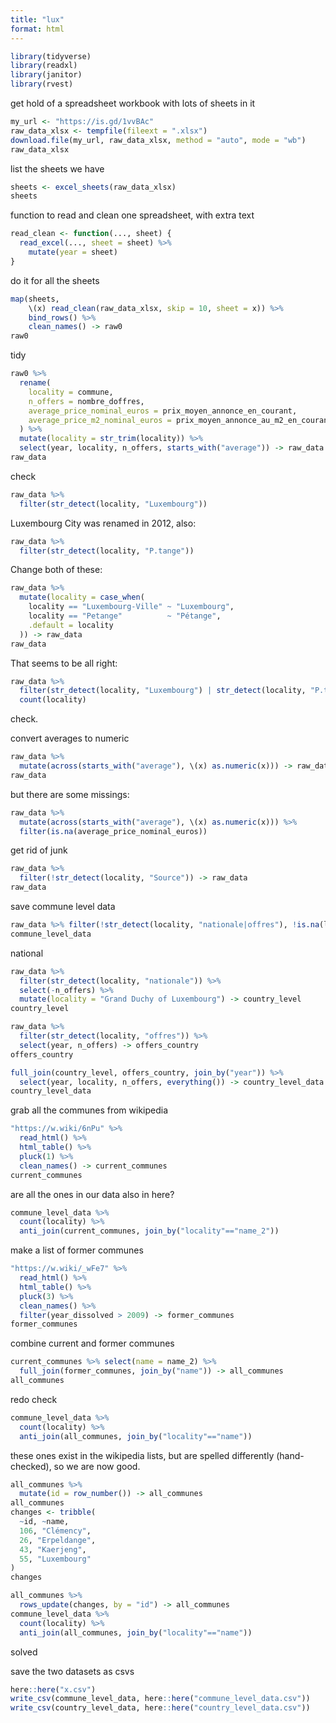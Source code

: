 ```yaml
---
title: "lux"
format: html
---
```


```r
library(tidyverse)
library(readxl)
library(janitor)
library(rvest)
```

get hold of a spreadsheet workbook with lots of sheets in it

```r
my_url <- "https://is.gd/1vvBAc"
raw_data_xlsx <- tempfile(fileext = ".xlsx")
download.file(my_url, raw_data_xlsx, method = "auto", mode = "wb")
raw_data_xlsx
```

list the sheets we have

```r
sheets <- excel_sheets(raw_data_xlsx)
sheets
```

function to read and clean one spreadsheet, with extra text

```r
read_clean <- function(..., sheet) {
  read_excel(..., sheet = sheet) %>% 
    mutate(year = sheet)
}
```

do it for all the sheets

```r
map(sheets, 
    \(x) read_clean(raw_data_xlsx, skip = 10, sheet = x)) %>% 
    bind_rows() %>% 
    clean_names() -> raw0
raw0
```

tidy

```r
raw0 %>% 
  rename(
    locality = commune, 
    n_offers = nombre_doffres,
    average_price_nominal_euros = prix_moyen_annonce_en_courant,
    average_price_m2_nominal_euros = prix_moyen_annonce_au_m2_en_courant
  ) %>% 
  mutate(locality = str_trim(locality)) %>% 
  select(year, locality, n_offers, starts_with("average")) -> raw_data
raw_data
```

check

```r
raw_data %>% 
  filter(str_detect(locality, "Luxembourg"))
```

Luxembourg City was renamed in 2012, also:

```r
raw_data %>% 
  filter(str_detect(locality, "P.tange"))
```

Change both of these:

```r
raw_data %>% 
  mutate(locality = case_when(
    locality == "Luxembourg-Ville" ~ "Luxembourg",
    locality == "Petange"          ~ "Pétange",
    .default = locality
  )) -> raw_data
raw_data
```

That seems to be all right:

```r
raw_data %>% 
  filter(str_detect(locality, "Luxembourg") | str_detect(locality, "P.tange")) %>% 
  count(locality)

```

check.


convert averages to numeric

```r
raw_data %>% 
  mutate(across(starts_with("average"), \(x) as.numeric(x))) -> raw_data
raw_data
```

but there are some missings:

```r
raw_data %>% 
  mutate(across(starts_with("average"), \(x) as.numeric(x))) %>% 
  filter(is.na(average_price_nominal_euros))
```

get rid of junk

```r
raw_data %>% 
  filter(!str_detect(locality, "Source")) -> raw_data
raw_data
```

save commune level data

```r
raw_data %>% filter(!str_detect(locality, "nationale|offres"), !is.na(locality)) -> commune_level_data
commune_level_data
```

national

```r
raw_data %>% 
  filter(str_detect(locality, "nationale")) %>% 
  select(-n_offers) %>% 
  mutate(locality = "Grand Duchy of Luxembourg") -> country_level
country_level
```

```r
raw_data %>% 
  filter(str_detect(locality, "offres")) %>% 
  select(year, n_offers) -> offers_country
offers_country
```

```r
full_join(country_level, offers_country, join_by("year")) %>% 
  select(year, locality, n_offers, everything()) -> country_level_data
country_level_data
```

grab all the communes from wikipedia

```r
"https://w.wiki/6nPu" %>% 
  read_html() %>% 
  html_table() %>% 
  pluck(1) %>% 
  clean_names() -> current_communes
current_communes
```

are all the ones in  our data also in here?

```r
commune_level_data %>% 
  count(locality) %>% 
  anti_join(current_communes, join_by("locality"=="name_2"))
```

make a list of former communes

```r
"https://w.wiki/_wFe7" %>% 
  read_html() %>% 
  html_table() %>% 
  pluck(3) %>% 
  clean_names() %>% 
  filter(year_dissolved > 2009) -> former_communes
former_communes
```

combine current and former communes

```r
current_communes %>% select(name = name_2) %>% 
  full_join(former_communes, join_by("name")) -> all_communes
all_communes
```

redo check

```r
commune_level_data %>% 
  count(locality) %>% 
  anti_join(all_communes, join_by("locality"=="name"))
```

these ones exist in the wikipedia lists, but are spelled differently (hand-checked), so we are now good.

```r
all_communes %>% 
  mutate(id = row_number()) -> all_communes
all_communes
changes <- tribble(
  ~id, ~name,
  106, "Clémency",
  26, "Erpeldange",
  43, "Kaerjeng",
  55, "Luxembourg"
)
changes
```

```r
all_communes %>% 
  rows_update(changes, by = "id") -> all_communes
commune_level_data %>% 
  count(locality) %>% 
  anti_join(all_communes, join_by("locality"=="name"))
```

solved

save the two datasets as csvs

```r
here::here("x.csv")
write_csv(commune_level_data, here::here("commune_level_data.csv"))
write_csv(country_level_data, here::here("country_level_data.csv"))
```

